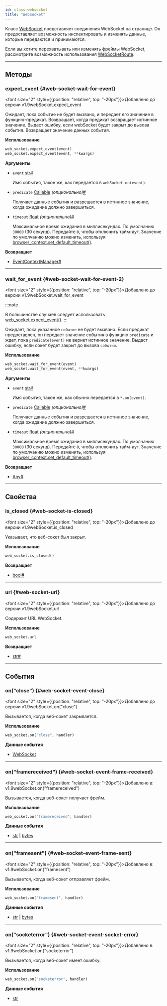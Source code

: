 ```yaml
---
id: class-websocket
title: "WebSocket"
---
```



Класс [WebSocket] представляет соединения WebSocket на странице. Он предоставляет возможность инспектировать и изменять данные, которые передаются и принимаются.

Если вы хотите перехватывать или изменять фреймы WebSocket, рассмотрите возможность использования [WebSocketRoute].


---

## Методы

### expect_event {#web-socket-wait-for-event}

<font size="2" style={{position: "relative", top: "-20px"}}>Добавлено до версии v1.9</font><x-search>webSocket.expect_event</x-search>

Ожидает, пока событие не будет вызвано, и передает его значение в функцию-предикат. Возвращает, когда предикат возвращает истинное значение. Выдаст ошибку, если webSocket будет закрыт до вызова события. Возвращает значение данных события.

**Использование**

```python
web_socket.expect_event(event)
web_socket.expect_event(event, **kwargs)
```

**Аргументы**
- `event` [str]<a aria-hidden="true" tabIndex="-1" class="list-anchor-link" id="web-socket-wait-for-event-option-event"/><a href="#web-socket-wait-for-event-option-event" class="list-anchor">#</a>
  
  Имя события, такое же, как передается в `webSocket.on(event)`.
- `predicate` [Callable] *(опционально)*<a aria-hidden="true" tabIndex="-1" class="list-anchor-link" id="web-socket-wait-for-event-option-predicate"/><a href="#web-socket-wait-for-event-option-predicate" class="list-anchor">#</a>
  
  Получает данные события и разрешается в истинное значение, когда ожидание должно завершиться.
- `timeout` [float] *(опционально)*<a aria-hidden="true" tabIndex="-1" class="list-anchor-link" id="web-socket-wait-for-event-option-timeout"/><a href="#web-socket-wait-for-event-option-timeout" class="list-anchor">#</a>
  
  Максимальное время ожидания в миллисекундах. По умолчанию `30000` (30 секунд). Передайте `0`, чтобы отключить тайм-аут. Значение по умолчанию можно изменить, используя [browser_context.set_default_timeout()](/api/class-browsercontext.mdx#browser-context-set-default-timeout).

**Возвращает**
- [EventContextManager]<a aria-hidden="true" tabIndex="-1" class="list-anchor-link" id="web-socket-wait-for-event-return"/><a href="#web-socket-wait-for-event-return" class="list-anchor">#</a>

---

### wait_for_event {#web-socket-wait-for-event-2}

<font size="2" style={{position: "relative", top: "-20px"}}>Добавлено до версии v1.9</font><x-search>webSocket.wait_for_event</x-search>

:::note

В большинстве случаев следует использовать [web_socket.expect_event()](/api/class-websocket.mdx#web-socket-wait-for-event).
:::

Ожидает, пока указанное `событие` не будет вызвано. Если предикат предоставлен, он передает значение события в функцию `predicate` и ждет, пока `predicate(event)` не вернет истинное значение. Выдаст ошибку, если сокет будет закрыт до вызова `события`.

**Использование**

```python
web_socket.wait_for_event(event)
web_socket.wait_for_event(event, **kwargs)
```

**Аргументы**
- `event` [str]<a aria-hidden="true" tabIndex="-1" class="list-anchor-link" id="web-socket-wait-for-event-2-option-event"/><a href="#web-socket-wait-for-event-2-option-event" class="list-anchor">#</a>
  
  Имя события, такое же, как обычно передается в `*.on(event)`.
- `predicate` [Callable] *(опционально)*<a aria-hidden="true" tabIndex="-1" class="list-anchor-link" id="web-socket-wait-for-event-2-option-predicate"/><a href="#web-socket-wait-for-event-2-option-predicate" class="list-anchor">#</a>
  
  Получает данные события и разрешается в истинное значение, когда ожидание должно завершиться.
- `timeout` [float] *(опционально)*<a aria-hidden="true" tabIndex="-1" class="list-anchor-link" id="web-socket-wait-for-event-2-option-timeout"/><a href="#web-socket-wait-for-event-2-option-timeout" class="list-anchor">#</a>
  
  Максимальное время ожидания в миллисекундах. По умолчанию `30000` (30 секунд). Передайте `0`, чтобы отключить тайм-аут. Значение по умолчанию можно изменить, используя [browser_context.set_default_timeout()](/api/class-browsercontext.mdx#browser-context-set-default-timeout).

**Возвращает**
- [Any]<a aria-hidden="true" tabIndex="-1" class="list-anchor-link" id="web-socket-wait-for-event-2-return"/><a href="#web-socket-wait-for-event-2-return" class="list-anchor">#</a>

---

## Свойства

### is_closed {#web-socket-is-closed}

<font size="2" style={{position: "relative", top: "-20px"}}>Добавлено до версии v1.9</font><x-search>webSocket.is_closed</x-search>

Указывает, что веб-сокет был закрыт.

**Использование**

```python
web_socket.is_closed()
```

**Возвращает**
- [bool]<a aria-hidden="true" tabIndex="-1" class="list-anchor-link" id="web-socket-is-closed-return"/><a href="#web-socket-is-closed-return" class="list-anchor">#</a>

---

### url {#web-socket-url}

<font size="2" style={{position: "relative", top: "-20px"}}>Добавлено до версии v1.9</font><x-search>webSocket.url</x-search>

Содержит URL WebSocket.

**Использование**

```python
web_socket.url
```

**Возвращает**
- [str]<a aria-hidden="true" tabIndex="-1" class="list-anchor-link" id="web-socket-url-return"/><a href="#web-socket-url-return" class="list-anchor">#</a>

---

## События

### on("close") {#web-socket-event-close}

<font size="2" style={{position: "relative", top: "-20px"}}>Добавлено до версии v1.9</font><x-search>webSocket.on("close")</x-search>

Вызывается, когда веб-сокет закрывается.

**Использование**

```python
web_socket.on("close", handler)
```

**Данные события**
- [WebSocket]

---

### on("framereceived") {#web-socket-event-frame-received}

<font size="2" style={{position: "relative", top: "-20px"}}>Добавлено в: v1.9</font><x-search>webSocket.on("framereceived")</x-search>

Вызывается, когда веб-сокет получает фрейм.

**Использование**

```python
web_socket.on("framereceived", handler)
```

**Данные события**
- [str] | [bytes]

---

### on("framesent") {#web-socket-event-frame-sent}

<font size="2" style={{position: "relative", top: "-20px"}}>Добавлено в: v1.9</font><x-search>webSocket.on("framesent")</x-search>

Вызывается, когда веб-сокет отправляет фрейм.

**Использование**

```python
web_socket.on("framesent", handler)
```

**Данные события**
- [str] | [bytes]

---

### on("socketerror") {#web-socket-event-socket-error}

<font size="2" style={{position: "relative", top: "-20px"}}>Добавлено в: v1.9</font><x-search>webSocket.on("socketerror")</x-search>

Вызывается, когда веб-сокет имеет ошибку.

**Использование**

```python
web_socket.on("socketerror", handler)
```

**Данные события**
- [str]


[Accessibility]: /api/class-accessibility.mdx "Accessibility"
[APIRequest]: /api/class-apirequest.mdx "APIRequest"
[APIRequestContext]: /api/class-apirequestcontext.mdx "APIRequestContext"
[APIResponse]: /api/class-apiresponse.mdx "APIResponse"
[APIResponseAssertions]: /api/class-apiresponseassertions.mdx "APIResponseAssertions"
[Browser]: /api/class-browser.mdx "Browser"
[BrowserContext]: /api/class-browsercontext.mdx "BrowserContext"
[BrowserType]: /api/class-browsertype.mdx "BrowserType"
[CDPSession]: /api/class-cdpsession.mdx "CDPSession"
[Clock]: /api/class-clock.mdx "Clock"
[ConsoleMessage]: /api/class-consolemessage.mdx "ConsoleMessage"
[Dialog]: /api/class-dialog.mdx "Dialog"
[Download]: /api/class-download.mdx "Download"
[ElementHandle]: /api/class-elementhandle.mdx "ElementHandle"
[Error]: /api/class-error.mdx "Error"
[FileChooser]: /api/class-filechooser.mdx "FileChooser"
[Frame]: /api/class-frame.mdx "Frame"
[FrameLocator]: /api/class-framelocator.mdx "FrameLocator"
[JSHandle]: /api/class-jshandle.mdx "JSHandle"
[Keyboard]: /api/class-keyboard.mdx "Keyboard"
[Locator]: /api/class-locator.mdx "Locator"
[LocatorAssertions]: /api/class-locatorassertions.mdx "LocatorAssertions"
[Mouse]: /api/class-mouse.mdx "Mouse"
[Page]: /api/class-page.mdx "Page"
[PageAssertions]: /api/class-pageassertions.mdx "PageAssertions"
[Playwright]: /api/class-playwright.mdx "Playwright"
[Request]: /api/class-request.mdx "Request"
[Response]: /api/class-response.mdx "Response"
[Route]: /api/class-route.mdx "Route"
[Selectors]: /api/class-selectors.mdx "Selectors"
[TimeoutError]: /api/class-timeouterror.mdx "TimeoutError"
[Touchscreen]: /api/class-touchscreen.mdx "Touchscreen"
[Tracing]: /api/class-tracing.mdx "Tracing"
[Video]: /api/class-video.mdx "Video"
[WebError]: /api/class-weberror.mdx "WebError"
[WebSocket]: /api/class-websocket.mdx "WebSocket"
[WebSocketRoute]: /api/class-websocketroute.mdx "WebSocketRoute"
[Worker]: /api/class-worker.mdx "Worker"
[Element]: https://developer.mozilla.org/en-US/docs/Web/API/element "Element"
[EvaluationArgument]: /evaluating.mdx#evaluation-argument "EvaluationArgument"
[Promise]: https://developer.mozilla.org/en-US/docs/Web/JavaScript/Reference/Global_Objects/Promise "Promise"
[iterator]: https://developer.mozilla.org/en-US/docs/Web/JavaScript/Reference/Iteration_protocols "Iterator"
[origin]: https://developer.mozilla.org/en-US/docs/Glossary/Origin "Origin"
[selector]: https://developer.mozilla.org/en-US/docs/Web/CSS/CSS_Selectors "selector"
[Serializable]: https://developer.mozilla.org/en-US/docs/Web/JavaScript/Reference/Global_Objects/JSON/stringify#Description "Serializable"
[UIEvent.detail]: https://developer.mozilla.org/en-US/docs/Web/API/UIEvent/detail "UIEvent.detail"
[UnixTime]: https://en.wikipedia.org/wiki/Unix_time "Unix Time"
[xpath]: https://developer.mozilla.org/en-US/docs/Web/XPath "xpath"

[Any]: https://docs.python.org/3/library/typing.html#typing.Any "Any"
[bool]: https://docs.python.org/3/library/stdtypes.html "bool"
[bytes]: https://docs.python.org/3/library/stdtypes.html#bytes "bytes"
[Callable]: https://docs.python.org/3/library/typing.html#typing.Callable "Callable"
[EventContextManager]: https://docs.python.org/3/reference/datamodel.html#context-managers "Event context manager"
[EventEmitter]: https://pyee.readthedocs.io/en/latest/#pyee.BaseEventEmitter "EventEmitter"
[Exception]: https://docs.python.org/3/library/exceptions.html#Exception "Exception"
[Dict]: https://docs.python.org/3/library/typing.html#typing.Dict "Dict"
[float]: https://docs.python.org/3/library/stdtypes.html#numeric-types-int-float-complex "float"
[int]: https://docs.python.org/3/library/stdtypes.html#numeric-types-int-float-complex "int"
[List]: https://docs.python.org/3/library/typing.html#typing.List "List"
[NoneType]: https://docs.python.org/3/library/constants.html#None "None"
[Pattern]: https://docs.python.org/3/library/re.html "Pattern"
[URL]: https://en.wikipedia.org/wiki/URL "URL"
[pathlib.Path]: https://realpython.com/python-pathlib/ "pathlib.Path"
[str]: https://docs.python.org/3/library/stdtypes.html#text-sequence-type-str "str"
[Union]: https://docs.python.org/3/library/typing.html#typing.Union "Union"
[datetime]: https://docs.python.org/3/library/datetime.html#datetime.datetime "datetime"

[all available image tags]: https://mcr.microsoft.com/en-us/product/playwright/python/about "all available image tags"
[Microsoft Artifact Registry]: https://mcr.microsoft.com/en-us/product/playwright/python/about "Microsoft Artifact Registry"
[Dockerfile.noble]: https://github.com/microsoft/playwright-python/blob/main/utils/docker/Dockerfile.noble "Dockerfile.noble"
